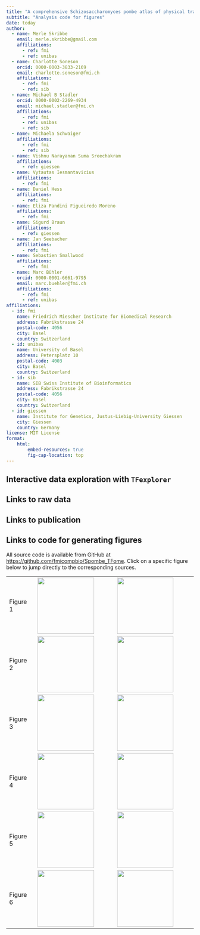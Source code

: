 ```yaml
---
title: "A comprehensive Schizosaccharomyces pombe atlas of physical transcription factor interactions with proteins and DNA"
subtitle: "Analysis code for figures"
date: today
author:
  - name: Merle Skribbe
    email: merle.skribbe@gmail.com
    affiliations:
      - ref: fmi
      - ref: unibas
  - name: Charlotte Soneson
    orcid: 0000-0003-3833-2169
    email: charlotte.soneson@fmi.ch
    affiliations:
      - ref: fmi
      - ref: sib
  - name: Michael B Stadler
    orcid: 0000-0002-2269-4934
    email: michael.stadler@fmi.ch
    affiliations:
      - ref: fmi
      - ref: unibas
      - ref: sib
  - name: Michaela Schwaiger
    affiliations:
      - ref: fmi
      - ref: sib
  - name: Vishnu Narayanan Suma Sreechakram
    affiliations:
      - ref: giessen
  - name: Vytautas Iesmantavicius
    affiliations:
      - ref: fmi
  - name: Daniel Hess
    affiliations:
      - ref: fmi
  - name: Eliza Pandini Figueiredo Moreno
    affiliations:
      - ref: fmi
  - name: Sigurd Braun
    affiliations:
      - ref: giessen
  - name: Jan Seebacher
    affiliations:
      - ref: fmi
  - name: Sebastien Smallwood
    affiliations:
      - ref: fmi
  - name: Marc Bühler
    orcid: 0000-0001-6661-9795
    email: marc.buehler@fmi.ch
    affiliations:
      - ref: fmi
      - ref: unibas
affiliations:
  - id: fmi
    name: Friedrich Miescher Institute for Biomedical Research
    address: Fabrikstrasse 24
    postal-code: 4056
    city: Basel
    country: Switzerland
  - id: unibas
    name: University of Basel
    address: Petersplatz 10
    postal-code: 4003
    city: Basel
    country: Switzerland
  - id: sib
    name: SIB Swiss Institute of Bioinformatics
    address: Fabrikstrasse 24
    postal-code: 4056
    city: Basel
    country: Switzerland
  - id: giessen
    name: Institute for Genetics, Justus-Liebig-University Giessen
    city: Giessen
    country: Germany
license: MIT License
format: 
    html:
        embed-resources: true
        fig-cap-location: top
---
```


## Interactive data exploration with `TFexplorer`

## Links to raw data

## Links to publication

## Links to code for generating figures

All source code is available from GitHub at [https://github.com/fmicompbio/Spombe_TFome](https://github.com/fmicompbio/Spombe_TFome).
Click on a specific figure below to jump directly to the corresponding sources.

|          |                                                                                                  |     |
|----------|----------------------------|----------------------------|
| Figure 1 | [![](ms_figure_1_overview_files/figure-html/Fig1-1.png){width="4cm"}](ms_figure_1_overview.html) |  [![](ms_figure_1_overview_files/figure-html/suppFig1-1.png){width="4cm"}](ms_figure_1_overview.html#Supplementary_figure)   |
| Figure 2 | [![](ms_figure_2_chip_files/figure-html/Fig2-1.png){width="4cm"}](ms_figure_2_chip.html) | [![](ms_figure_2_chip_files/figure-html/suppFig2-1.png){width="4cm"}](ms_figure_2_chip.html#Supplementary_figure)    |
| Figure 3 | [![](ms_figure_3_motifs_files/figure-html/Fig3-1.png){width="4cm"}](ms_figure_3_motifs.html) | [![](ms_figure_3_motifs_files/figure-html/suppFig3-1.png){width="4cm"}](ms_figure_3_motifs.html#Supplementary_figure)    |
| Figure 4 | [![](ms_figure_4_ipms_files/figure-html/Fig4-1.png){width="4cm"}](ms_figure_4_ipms.html) | [![](ms_figure_4_ipms_files/figure-html/suppFig4-1.png){width="4cm"}](ms_figure_4_ipms.html#Supplementary_figure)    |
| Figure 5 | [![](ms_figure_5_networks_files/figure-html/Fig5-1.png){width="4cm"}](ms_figure_5_networks.html) | [![](ms_figure_5_networks_files/figure-html/suppFig5-1.png){width="4cm"}](ms_figure_5_networks.html#Supplementary_figure)    |
| Figure 6 | [![](ms_figure_6_heterodimer_files/figure-html/Fig6-1.png){width="4cm"}](ms_figure_6_heterodimer.html) | [![](ms_figure_6_heterodimer_files/figure-html/suppFig6-1.png){width="4cm"}](ms_figure_6_heterodimer.html#Supplementary_figure)    |

